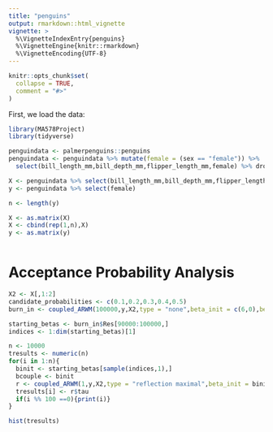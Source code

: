 ```yaml
---
title: "penguins"
output: rmarkdown::html_vignette
vignette: >
  %\VignetteIndexEntry{penguins}
  %\VignetteEngine{knitr::rmarkdown}
  %\VignetteEncoding{UTF-8}
---
```


```r
knitr::opts_chunk$set(
  collapse = TRUE,
  comment = "#>"
)
```

First, we load the data:

```r
library(MA578Project)
library(tidyverse)

penguindata <- palmerpenguins::penguins
penguindata <- penguindata %>% mutate(female = (sex == "female")) %>% 
  select(bill_length_mm,bill_depth_mm,flipper_length_mm,female) %>% drop_na

X <- penguindata %>% select(bill_length_mm,bill_depth_mm,flipper_length_mm)
y <- penguindata %>% select(female)

n <- length(y)

X <- as.matrix(X)
X <- cbind(rep(1,n),X)
y <- as.matrix(y)



```

# Acceptance Probability Analysis

```r

X2 <- X[,1:2]
candidate_probabilities <- c(0.1,0.2,0.3,0.4,0.5)
burn_in <- coupled_ARWM(100000,y,X2,type = "none",beta_init = c(6,0),beta_couple_init = c(6,0))

starting_betas <- burn_in$Res[90000:100000,]
indices <- 1:dim(starting_betas)[1]

n <- 10000
tresults <- numeric(n)
for(i in 1:n){
  binit <- starting_betas[sample(indices,1),]
  bcouple <- binit
  r <- coupled_ARWM(1,y,X2,type = "reflection maximal",beta_init = binit, beta_couple = bcouple,C_init = burn_in$C)
  tresults[i] <- r$tau
  if(i %% 100 ==0){print(i)}
}

hist(tresults)

```




